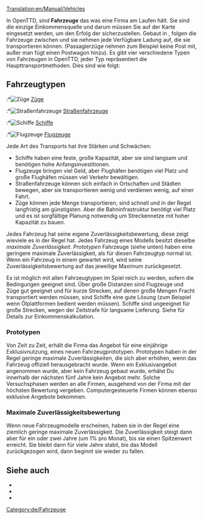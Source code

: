 [[Translation:en/Manual/Vehicles]]
{{de/Inhaltsverzeichnis}}

In OpenTTD, sind '''Fahrzeuge''' das was eine Firma am Laufen hält. Sie sind die einzige Einkommensquelle und darum müssen Sie auf der Karte eingesetzt werden, um den Erfolg der {{en/User/Pystro/Template/Link Translation|Company|De|Firma|Firma|Firmen}} sicherzustellen. Gebaut in {{en/User/Pystro/Template/Link Translation|Depots|De|Depots, Werften und Hangars|Depots|Depot}}, folgen die Fahrzeuge {{en/User/Pystro/Template/Link Translation|Orders|De|Aufträgen|Aufträge|Auftrag}} zwischen {{en/User/Pystro/Template/Link Translation|Stations|De|Stationen|Stationen|Station}} und sie nehmen jede Verfügbare Ladung auf, die sie transportieren können. (Passagierzüge nehmen zum Beispiel keine Post mit, außer man fügt einen Postwagon hinzu). Es gibt vier verschiedene Typen von Fahrzeugen in OpenTTD, jeder Typ repräsentiert die Haupttransportmethoden. Dies sind wie folgt:

== Fahrzeugtypen ==
:*[[File:en/manual html m16a497ce.png|Züge]] [[de/Manual/Züge|Züge]]
:*[[File:en/manual html m3518e48c.png|Straßenfahrzeuge]] [[de/Manual/Straßenfahrzeuge|Straßenfahrzeuge]]
:*[[File:en/manual html 53123a33.png|Schiffe]] [[de/Manual/Schiffe|Schiffe]]
:*[[File:en/manual html 442702e6.png|Flugzeuge]] [[de/Manual/Flugzeuge|Flugzeuge]]

Jede Art des Transports hat ihre Stärken und Schwächen:
* Schiffe haben eine feste, große Kapazität, aber sie sind langsam und benötigen hohe Anfangsinvestitionen.
* Flugzeuge bringen viel Geld, aber Flughäfen benötigen viel Platz und große Flughäfen müssen viel Verkehr bewältigen.
* Straßenfahrzeuge können sich einfach in Ortschaften und Städten bewegen, aber sie transportieren wenig und verdienen wenig, auf einer Fahrt.
* Züge können jede Menge transportieren, sind schnell und in der Regel langfristig am günstigsten. Aber die Bahninfrastruktur benötigt viel Platz und es ist sorgfältige Planung notwendig um Streckennetze mit hoher Kapazität zu bauen.

Jedes Fahrzeug hat seine eigene Zuverlässigkeitsbewertung, diese zeigt wieviele {{en/User/Pystro/Template/Link Translation|Breakdown|De|Ausfälle|Ausfälle|Ausfall|Pannen|Panne}} es in der Regel hat. Jedes Fahrzeug eines Modells besitzt dieselbe ''maximale Zuverlässigkeit''. ''Prototypen'' Fahrzeuge (siehe unten) haben eine geringere maximale Zuverlässigkeit, als für diesen Fahrzeugtyp normal ist. Wenn ein Fahrzeug in einem {{en/User/Pystro/Template/Link Translation|Depots|De|Depot|Depot|Depots}} gewartet wird, wird seine Zuverlässigkeitsbewertung auf das jeweilige Maximum zurückgesetzt.

Es ist möglich mit allen Fahrzeugtypen im Spiel reich zu werden, sofern die Bedingungen geeignet sind. Über große Distanzen sind Flugzeuge und Züge gut geeignet und für kurze Strecken, auf denen große Mengen Fracht transportiert werden müssen, sind Schiffe eine gute Lösung (zum Beispiel wenn Ölplattformen bedient werden müssen). Schiffe sind ungeeignet für große Strecken, wegen der Zeitstrafe für langsame Lieferung. Siehe {{en/User/Pystro/Template/Link Translation|Cargo income|De|Transporteinkommen|Transporteinkommen|Frachteinkommen}} für Details zur Einkommenskalkulation.

=== Prototypen ===

Von Zeit zu Zeit, erhält die Firma das Angebot für eine einjährige Exklusivnutzung, eines neuen Fahrzeugprototypen. Prototypen haben in der Regel geringe maximale Zuverlässigkeiten, die sich aber erhöhen, wenn das Fahrzeug offiziell herausgebracht wurde. Wenn ein Exklusivangebot angenommen wurde, aber kein Fahrzeug gebaut wurde, erhälst Du innerhalb der nächsten fünf Jahre kein Angebot mehr. Solche Versuchsphasen werden an alle Firmen, ausgehend von der Firma mit der höchsten Bewertung vergeben. Computergesteuerte Firmen können ebenso exklusive Angebote bekommen.

=== Maximale Zuverlässigkeitsbewertung ===

Wenn neue Fahrzeugmodelle erscheinen, haben sie in der Regel eine ziemlich geringe maximale Zuverlässigkeit. Die Zuverlässigkeit steigt dann aber für ein oder zwei Jahre (um 1% pro Monat), bis sie einen Spitzenwert erreicht. Sie bleibt dann für viele Jahre stabil, bis das Modell zurückgezogen wird, dann beginnt sie wieder zu fallen.

==Siehe auch==
*{{en/User/Pystro/Template/Link Translation|Vehicle Comparison Charts|De|Fahrzeug Vergleichslisten|Fahrzeug Vergleichslisten|Fahrzeug Vergleichsliste}}
*{{en/User/Pystro/Template/Link Translation|Vehicle lists|De|Fahrzeuglisten|Fahrzeuglisten}}
*{{en/User/Pystro/Template/Link Translation|Never expire vehicles|De|Niemals veraltende Fahrzeuge|Niemals veraltende Fahrzeuge|Niemals auslaufende Fahrzeuge}}
[[Category:de/Fahrzeuge]]